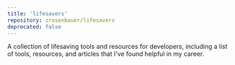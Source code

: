 ```yaml
---
title: 'lifesavers'
repository: zrosenbauer/lifesavers
deprecated: false
---
```


A collection of lifesaving tools and resources for developers, including a list of tools, resources, and articles that I've found helpful in my career.

